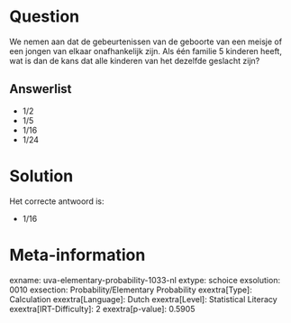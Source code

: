 Question
========

We nemen aan dat de gebeurtenissen van de geboorte van een meisje of een
jongen van elkaar onafhankelijk zijn. Als één familie 5 kinderen heeft,
wat is dan de kans dat alle kinderen van het dezelfde geslacht zijn?


Answerlist
----------

* 1/2
* 1/5
* 1/16
* 1/24

Solution
========

Het correcte antwoord is: 

* 1/16

Meta-information
================
exname: uva-elementary-probability-1033-nl
extype: schoice
exsolution: 0010
exsection: Probability/Elementary Probability
exextra[Type]: Calculation
exextra[Language]: Dutch
exextra[Level]: Statistical Literacy
exextra[IRT-Difficulty]: 2
exextra[p-value]: 0.5905
